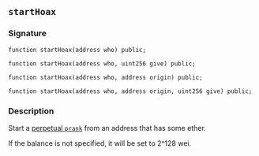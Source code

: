 ## `startHoax`

### Signature

```solidity
function startHoax(address who) public;
```

```solidity
function startHoax(address who, uint256 give) public;
```

```solidity
function startHoax(address who, address origin) public;
```

```solidity
function startHoax(address who, address origin, uint256 give) public;
```

### Description

Start a [perpetual `prank`](/reference/cheatcodes/start-prank.mdx) from an address that has some ether.

If the balance is not specified, it will be set to 2^128 wei.
